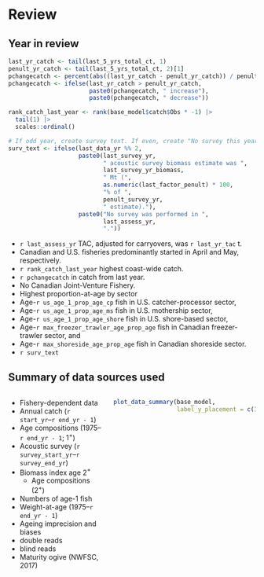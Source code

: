 # Review
## Year in review
```r
last_yr_catch <- tail(last_5_yrs_total_ct, 1)
penult_yr_catch <- tail(last_5_yrs_total_ct, 2)[1]
pchangecatch <- percent(abs((last_yr_catch - penult_yr_catch)) / penult_yr_catch)
pchangecatch <- ifelse(last_yr_catch > penult_yr_catch,
                       paste0(pchangecatch, " increase"),
                       paste0(pchangecatch, " decrease"))

rank_catch_last_year <- rank(base_model$catch$Obs * -1) |>
  tail(1) |>
  scales::ordinal()

# If odd year, create survey text. If even, create "No survey this year" text
surv_text <- ifelse(last_data_yr %% 2,
                    paste0(last_survey_yr,
                           " acoustic survey biomass estimate was ",
                           last_survey_yr_biomass,
                           " Mt (",
                           as.numeric(last_factor_penult) * 100,
                           "% of ",
                           penult_survey_yr,
                           " estimate)."),
                    paste0("No survey was performed in ",
                           last_assess_yr,
                           "."))
```

* `r last_assess_yr` TAC, adjusted for carryovers, was `r last_yr_tac` t.
* Canadian and U.S. fisheries predominantly started in April and May,
respectively.
* `r rank_catch_last_year` highest coast-wide catch.
* `r pchangecatch` in catch from last year.
* No Canadian Joint-Venture Fishery.
* Highest proportion-at-age by sector
- Age-`r us_age_1_prop_age_cp` fish in U.S. catcher-processor sector,
- Age-`r us_age_1_prop_age_ms` fish in U.S. mothership sector,
- Age-`r us_age_1_prop_age_shore` fish in U.S. shore-based sector,
- Age-`r max_freezer_trawler_age_prop_age` fish in Canadian freezer-trawler
sector, and
- Age-`r max_shoreside_age_prop_age` fish in Canadian shoreside sector.
* `r surv_text`

## Summary of data sources used
:::::: {.columns}
::: {.column width="40%"}
* Fishery-dependent data
- Annual catch (`r start_yr`--`r end_yr - 1`)
- Age compositions (1975--`r end_yr - 1`; 1$^+$)
* Acoustic survey (`r survey_start_yr`--`r survey_end_yr`)
- Biomass index age 2$^+$
  - Age compositions (2$^+$)
- Numbers of age-1 fish
* Weight-at-age (1975--`r end_yr - 1`)
* Ageing imprecision and biases
- double reads
- blind reads
* Maturity ogive (NWFSC, 2017)
:::

::: {.column width="60%"}
```r
plot_data_summary(base_model,
                  label_y_placement = c(1.8, 2.5, 2.0))
```
:::
::::::

